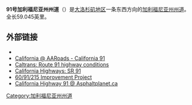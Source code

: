 {{Infobox US Road
|Name = 91号加利福尼亚州州道<br/>California State Route 91
|Shield = California_91.svg
|Map = California State Route 91.svg
|Mile = 59.045
|LengthRef = 
|System=[[加利福尼亚州州道|加利福尼亚州州道]]
|Maint=[[加利福尼亚州运输部|加利福尼亚州运输部]]
|Formed = 1930年代
|Direction A = 西
|From = 佛蒙特大道（[[加迪纳_(加利福尼亚州)|加迪纳]]）
|Junction = [[File:I-110_(CA).svg|20px]] [[110号州际公路和110号加利福尼亚州州道|I-110]]（洛杉矶）<br/>[[File:I-710_(CA).svg|20px]] [[710号州际公路和710号加利福尼亚州州道|I-710]]（[[長灘_(加利福尼亞州)|长滩]]）<br/>[[File:I-605_(CA).svg|20px]] [[605号州际公路_(加利福尼亚州)|I-605]]（[[喜瑞都|喜瑞都]]）<br/>[[File:I-5_(CA).svg|20px]] [[5号州际公路加利福尼亚州段|I-5]]（[[阿納海姆_(加利福尼亞州)|安纳海姆]]）<br/>[[File:California_57.svg|20px]] [[57号加利福尼亚州州道|SR 57]]（[[阿納海姆_(加利福尼亞州)|安纳海姆]]）<br/>[[File:California_55.svg|20px]] [[55号加利福尼亚州州道|SR 55]]（[[阿納海姆_(加利福尼亞州)|安纳海姆]]）<br/>[[File:California_241.svg|20px]] [[241号加利福尼亚州州道|SR 241]]（[[阿納海姆_(加利福尼亞州)|安纳海姆]]）<br/>[[File:I-15_(CA).svg|20px]] [[15号州际公路加利福尼亚州段|I-15]]（[[科洛纳_(加利福尼亚州)|科洛纳]]）
|Direction B = 东
|To = [[File:I-215_(CA).svg|20px]] [[File:California_60.svg|20px]] [[215号州际公路_(加利福尼亚州)|I-215]]/[[60号加利福尼亚州州道|SR 60]]（[[里弗赛德_(加利福尼亚州)|里弗赛德]]）
}}
'''91号加利福尼亚州州道'''（{{lang-en|'''California State Route 91, SR 91'''}}）是[[大洛杉矶地区|大洛杉矶地区]]一条东西方向的[[加利福尼亚州州道|加利福尼亚州州道]]。全长59.045英里。

== 外部链接 ==
*{{official website|http://www.91expresslanes.com/|name=91 Express Lanes official website}}
*[http://www.aaroads.com/california/ca-091.html California @ AARoads - California 91]{{Wayback|url=http://www.aaroads.com/california/ca-091.html |date=20150214005453 }}
*[http://www.dot.ca.gov/hq/roadinfo/sr91 Caltrans: Route 91 highway conditions]{{Wayback|url=http://www.dot.ca.gov/hq/roadinfo/sr91 |date=20150108184256 }}
*[http://www.cahighways.org/089-096.html#091 California Highways: SR 91]{{Wayback|url=http://www.cahighways.org/089-096.html#091 |date=20150106092450 }}
*[https://web.archive.org/web/20150507032231/http://www.dot.ca.gov/dist8/projects/riverside/6091215/index.htm 60/91/215 Improvement Project]
*[http://www.asphaltplanet.ca/CA/CA/91/index.html California Highway 91 @ Asphaltplanet.ca]{{Wayback|url=http://www.asphaltplanet.ca/CA/CA/91/index.html |date=20141105162916 }}
{{大洛杉矶地区高速公路}}
[[Category:加利福尼亚州州道|Category:加利福尼亚州州道]]